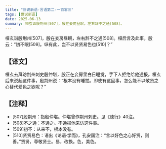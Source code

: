 ```yaml
---
title: "世说新语-言语第二-一百零三"
tags: [世说新语]
date: 2025-06-13
summary: 桓玄诣殷荆州[507]，殷在妾房昼眠，左右辞不之通[508]。
---
```


桓玄诣殷荆州[507]，殷在妾房昼眠，左右辞不之通[508]。桓后言及此事，殷云：“初不眠[509]。纵有此，岂不以贤贤易色也[510]？”

## 【译文】

桓玄去拜访荆州刺史殷仲堪，殷正在妾房里白日睡觉，手下人拒绝给他通报。桓玄后来说起这件事，殷荆州说：“根本没有睡觉。即使有这回事，怎么能不以敬贤之心替代爱色之欲呢？”

## 【注释】

- [507]殷荆州：指殷仲堪。仲堪曾作荆州刺史。见《德行》40注。
- [508]不之通：不通之。不通报他来访这件事。
- [509]初不：从来不，根本没有。
- [510]贤贤易色：语出《论语·学而》，孔安国注：“言以好色之心好贤，则善。”贤贤，尊敬贤士。易，改换。色，美色。
